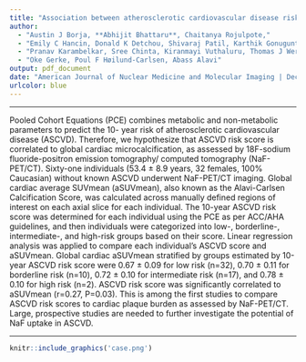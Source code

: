 ```yaml
---
title: "Association between atherosclerotic cardiovascular disease risk score estimated by pooled cohort equation and coronary plaque burden as assessed by NaF-PET/CT"
author:
  - "Austin J Borja, **Abhijit Bhattaru**, Chaitanya Rojulpote," 
  - "Emily C Hancin, Donald K Detchou, Shivaraj Patil, Karthik Gonuguntla, "
  - "Pranav Karambelkar, Sree Chinta, Kiranmayi Vuthaluru, Thomas J Werner, "
  - "Oke Gerke, Poul F Høilund-Carlsen, Abass Alavi"
output: pdf_document
date: "American Journal of Nuclear Medicine and Molecular Imaging | December 15th, 2020."
urlcolor: blue
---
```

***


\noindent
Pooled Cohort Equations (PCE) combines metabolic and non-metabolic parameters to predict the 10- year risk of atherosclerotic cardiovascular disease (ASCVD). Therefore, we hypothesize that ASCVD risk score is correlated to global cardiac microcalcification, as assessed by 18F-sodium fluoride-positron emission tomography/ computed tomography (NaF-PET/CT). Sixty-one individuals (53.4 $\pm$ 8.9 years, 32 females, 100% Caucasian) without known ASCVD underwent NaF-PET/CT imaging. Global cardiac average SUVmean (aSUVmean), also known as the Alavi-Carlsen Calcification Score, was calculated across manually defined regions of interest on each axial slice for each individual. The 10-year ASCVD risk score was determined for each individual using the PCE as per ACC/AHA guidelines, and then individuals were categorized into low-, borderline-, intermediate-, and high-risk groups based on their score. Linear regression analysis was applied to compare each individual’s ASCVD score and aSUVmean. Global cardiac aSUVmean stratified by groups estimated by 10-year ASCVD risk score were 0.67 $\pm$ 0.09 for low risk (n=32), 0.70 $\pm$ 0.11 for borderline risk (n=10), 0.72 $\pm$ 0.10 for intermediate risk (n=17), and 0.78 $\pm$ 0.10 for high risk (n=2). ASCVD risk score was significantly correlated to aSUVmean (r=0.27, P=0.03). This is among the first studies to compare ASCVD risk scores to cardiac plaque burden as assessed by NaF-PET/CT. Large, prospective studies are needed to further investigate the potential of NaF uptake in ASCVD.

***

```r
knitr::include_graphics('case.png')
```

\begin{center}


Full Text:\href {http://www.ajnmmi.us/files/ajnmmi0121390.pdf}{AJNMMI 0121390} | Pubmed: \href {https://www.ncbi.nlm.nih.gov/pubmed/33329933}{33329933}


\end{center}
